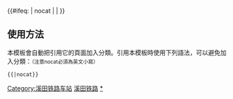 {{鐵道路線|
| 模板名稱 = 溪田铁路
| 名稱 = [[溪田铁路]]
| 代表色 = #0033c9
| Logo = [[File:China Railways.svg|17px]]
| 背景顏色 = #FFFFFF
| 車站列表 = [[本溪站|本溪]] - [[明山站|<s>明山</s>]] -  [[小堡站|小堡]] - [[牛心台站|牛心台]] - [[偏岭站|偏岭]] - [[松树台站|<s>松树台</s>]] - [[温泉寺站|<s>温泉寺</s>]] - [[小市站 (溪田线)|小市]] - [[泉水站 (辽宁省)|泉水]] - [[田师府站|田师府]] - [[南甸站|南甸]]
}}
<includeonly>{{#ifeq: {{{1}}} | nocat | <!--空--> | [[Category:溪田铁路车站]] }}</includeonly><noinclude>

==使用方法==
本模板會自動把引用它的頁面加入分類。引用本模板時使用下列語法，可以避免加入分類：<small>（注意nocat必須為英文小寫）</small>
 <nowiki>{{</nowiki>{{PAGENAME}}<nowiki>|nocat}}</nowiki>
[[Category:中國鐵路路線模板|溪田铁路]]
[[Category:溪田铁路车站|*]]
</noinclude>
